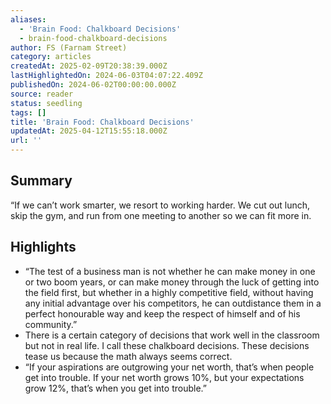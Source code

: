 ```yaml
---
aliases:
  - 'Brain Food: Chalkboard Decisions'
  - brain-food-chalkboard-decisions
author: FS (Farnam Street)
category: articles
createdAt: 2025-02-09T20:38:39.000Z
lastHighlightedOn: 2024-06-03T04:07:22.409Z
publishedOn: 2024-06-02T00:00:00.000Z
source: reader
status: seedling
tags: []
title: 'Brain Food: Chalkboard Decisions'
updatedAt: 2025-04-12T15:55:18.000Z
url: ''
---
```

## Summary

“If we can’t work smarter, we resort to working harder. We cut out lunch, skip the gym, and run from one meeting to another so we can fit more in.

## Highlights

- “The test of a business man is not whether he can make money in one or two boom years, or can make money through the luck of getting into the field first, but whether in a highly competitive field, without having any initial advantage over his competitors, he can outdistance them in a perfect honourable way and keep the respect of himself and of his community.”
- There is a certain category of decisions that work well in the classroom but not in real life. I call these chalkboard decisions. These decisions tease us because the math always seems correct.
- “If your aspirations are outgrowing your net worth, that’s when people get into trouble. If your net worth grows 10%, but your expectations grow 12%, that’s when you get into trouble.”
